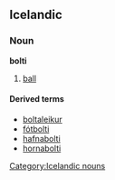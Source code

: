 ==Icelandic==
{{Icelandic declension kk vb 01|bolt}}
===Noun===
'''bolti''' {{m}}
# [[ball]]

====Derived terms====
*[[boltaleikur]]
*[[fótbolti]]
*[[hafnabolti]]
*[[hornabolti]]

[[Category:Icelandic nouns]]